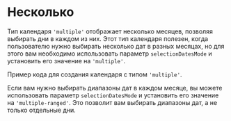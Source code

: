 # Несколько

Тип календаря `'multiple'` отображает несколько месяцев, позволяя выбирать дни в каждом из них.
Этот тип календаря полезен, когда пользователю нужно выбирать несколько дат в разных месяцах, но для этого вам необходимо использовать параметр `selectionDatesMode` и установить его значение на `'multiple'`.

Пример кода для создания календаря с типом `'multiple'`.

<Sandbox example="type-of-calendar-multiple" vertically={false} height={680} />

Если вам нужно выбирать диапазоны дат в каждом месяце, вы можете использовать параметр `selectionDatesMode` и установить его значение на `'multiple-ranged'`.
Это позволит вам выбирать диапазоны дат, а не только отдельные дни.

<Sandbox example="type-of-calendar-multiple-ranged" vertically={false} height={680} />

